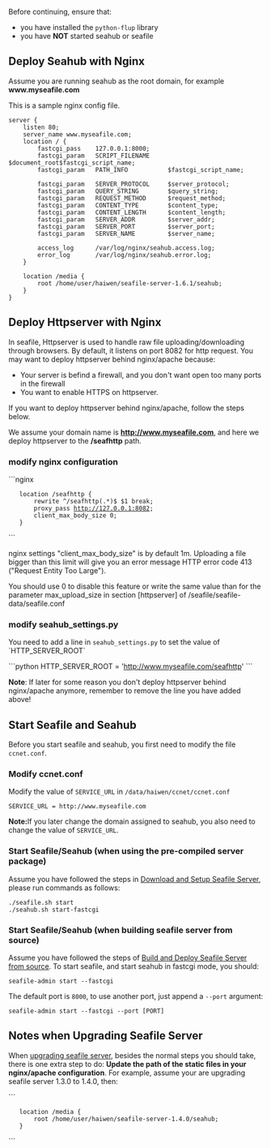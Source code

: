Before continuing, ensure that:

* you have installed the <code>python-flup</code> library
* you have '''NOT''' started seahub or seafile

== Deploy Seahub with Nginx ==

Assume you are running seahub as the root domain, for example '''www.myseafile.com'''

This is a sample nginx config file.

<pre>
server {
    listen 80;
    server_name www.myseafile.com;
    location / {
        fastcgi_pass    127.0.0.1:8000;
        fastcgi_param   SCRIPT_FILENAME     $document_root$fastcgi_script_name;
        fastcgi_param   PATH_INFO           $fastcgi_script_name;

        fastcgi_param	SERVER_PROTOCOL	    $server_protocol;
        fastcgi_param   QUERY_STRING        $query_string;
        fastcgi_param   REQUEST_METHOD      $request_method;
        fastcgi_param   CONTENT_TYPE        $content_type;
        fastcgi_param   CONTENT_LENGTH      $content_length;
        fastcgi_param	SERVER_ADDR         $server_addr;
        fastcgi_param	SERVER_PORT         $server_port;
        fastcgi_param	SERVER_NAME         $server_name;

        access_log      /var/log/nginx/seahub.access.log;
    	error_log       /var/log/nginx/seahub.error.log;
    }       

    location /media {
        root /home/user/haiwen/seafile-server-1.6.1/seahub;
    }
}
</pre>

== Deploy Httpserver with Nginx ==

In seafile, Httpserver is used to handle raw file uploading/downloading through browsers. By default, it listens on port 8082 for http request. You may want to deploy httpserver behind nginx/apache because:

* Your server is befind a firewall, and you don't want open too many ports in the firewall
* You want to enable HTTPS on httpserver.

If you want to deploy httpserver behind nginx/apache, follow the steps below.

We assume your domain name is '''http://www.myseafile.com''', and here we deploy httpserver to the '''/seafhttp''' path.

=== modify nginx configuration ===


```nginx
    location /seafhttp {
        rewrite ^/seafhttp(.*)$ $1 break;
        proxy_pass http://127.0.0.1:8082;
        client_max_body_size 0;
    }
```

nginx settings "client_max_body_size" is by default 1m.
Uploading a file bigger than this limit will give you an error message HTTP error code 413 ("Request Entity Too Large").

You should use 0 to disable this feature or write the same value than for the parameter max_upload_size in section [httpserver] of /seafile/seafile-data/seafile.conf

=== modify seahub_settings.py ===

You need to add a line in <code>seahub_settings.py</code> to set the value of `HTTP_SERVER_ROOT`

```python
HTTP_SERVER_ROOT = 'http://www.myseafile.com/seafhttp'
```

'''Note''': If later for some reason you don't deploy httpserver behind nginx/apache anymore, remember to remove the line you have added above!

== Start Seafile and Seahub ==

Before you start seafile and seahub, you first need to modify the file <code>ccnet.conf</code>.

=== Modify ccnet.conf ===

Modify the value of <code>SERVICE_URL</code> in <code>/data/haiwen/ccnet/ccnet.conf</code>

<pre>
SERVICE_URL = http://www.myseafile.com
</pre>

'''Note: '''If you later change the domain assigned to seahub, you also need to change the value of  <code>SERVICE_URL</code>.

=== Start Seafile/Seahub (when using the pre-compiled server package) ===

Assume you have followed the steps in [[Download and Setup Seafile Server]], please run commands as follows:

<pre>
./seafile.sh start
./seahub.sh start-fastcgi
</pre>

=== Start Seafile/Seahub (when building seafile server from source) ===

Assume you have followed the steps of [[Build and Deploy Seafile Server from source]]. To start seafile, and start seahub in fastcgi mode, you should:

<pre>
seafile-admin start --fastcgi
</pre>

The default port is <code>8000</code>, to use another port, just append a <code>--port</code> argument:

<pre>
seafile-admin start --fastcgi --port [PORT]
</pre>

== Notes when Upgrading Seafile Server ==

When [[upgrading seafile server]], besides the normal steps you should take, there is one extra step to do: '''Update the path of the static files in your nginx/apache configuration'''. For example, assume your are upgrading seafile server 1.3.0 to 1.4.0, then:

```
    location /media {
        root /home/user/haiwen/seafile-server-1.4.0/seahub;
    }
```

